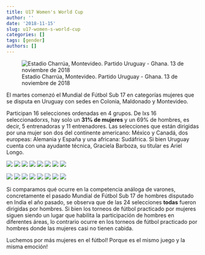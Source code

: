 ```yaml
---
title: U17 Women's World Cup
author: ''
date: '2018-11-15'
slug: u17-women-s-world-cup
categories: []
tags: [gender]
authors: []
---
```

<!-- dt <- read.csv("dt_wc17.csv") -->
<!-- round(prop.table(table(dt$dt))*100) -->

![Estadio Charrúa, Montevideo. Partido Uruguay - Ghana. 13 de noviembre de 2018](/images/URU-GHA_1.jpg)



El martes comenzó el Mundial de Fútbol Sub 17 en categorías mujeres que se disputa en Uruguay con sedes en Colonia, Maldonado y Montevideo.

Participan 16 selecciones ordenadas en 4 grupos. De lxs 16 seleccionadorxs, hay solo un **31% de mujeres** y un 69% de hombres, es decir, 5 entrenadoras y 11 entrenadores.
Las selecciones que están dirigidas por una mujer son dos del continente americano: México y Canadá, dos europeas: Alemania y España y una africana: Sudáfrica.
Si bien Uruguay cuenta con una ayudante técnica, Graciela Barboza, su titular es Ariel Longo. 

\centering
![](/images/germany.png) ![](/images/canada.png) ![](/images/spain.png) ![](/images/mexico.png) 
![](/images/south-africa.png) ![](/images/brazil_bn.png) ![](/images/cameroon_bn.png) ![](/images/colombia_bn.png) 


![](/images/finland_bn.png) ![](/images/ghana_bn.png) ![](/images/japan_bn.png) ![](/images/new-zealand_bn.png) 
![](/images/north-korea_bn.png) ![](/images/south-korea_bn.png) ![](/images/united-states_bn.png) ![](/images/uruguay_bn.png) 


Si comparamos qué ocurre en la competencia análoga de varones, concretamente el pasado Mundial de Fútbol Sub 17 de hombres disputado en India el año pasado, se observa que de las 24 selecciones **todas** fueron dirigidas por hombres. Si bien los torneos de fútbol practicado por mujeres siguen siendo
un lugar que habilita la participación de hombres en diferentes áreas, lo contrario ocurre en los torneos de fútbol practicado por hombres donde las mujeres casi no tienen cabida.

Luchemos por más mujeres en el fútbol! Porque es el mismo juego y la misma emoción!
